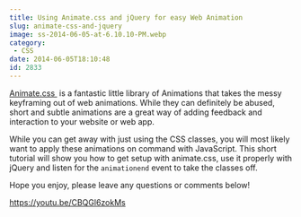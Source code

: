 ```yaml
---
title: Using Animate.css and jQuery for easy Web Animation
slug: animate-css-and-jquery
image: ss-2014-06-05-at-6.10.10-PM.webp
category:
 - CSS
date: 2014-06-05T18:10:48
id: 2833
---
```


<a href="http://daneden.github.io/animate.css/" target="_blank">Animate.css </a> is a fantastic little library of Animations that takes the messy keyframing out of web animations. While they can definitely be abused, short and subtle animations are a great way of adding feedback and interaction to your website or web app.

While you can get away with just using the CSS classes, you will most likely want to apply these animations on command with JavaScript. This short tutorial will show you how to get setup with animate.css, use it properly with jQuery and listen for the `animationend` event to take the classes off.

Hope you enjoy, please leave any questions or comments below!

https://youtu.be/CBQGl6zokMs

